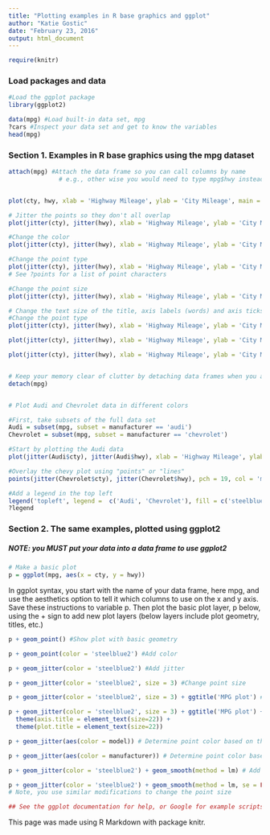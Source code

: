 ```yaml
---
title: "Plotting examples in R base graphics and ggplot"
author: "Katie Gostic"
date: "February 23, 2016"
output: html_document
---
```


```r
require(knitr)
```

### Load packages and data

```r
#Load the ggplot package
library(ggplot2)

data(mpg) #Load built-in data set, mpg
?cars #Inspect your data set and get to know the variables
head(mpg)


```

### Section 1. Examples in R base graphics using the mpg dataset

```r

attach(mpg) #Attach the data frame so you can call columns by name
              # e.g., other wise you would need to type mpg$hwy instead of just hwy


plot(cty, hwy, xlab = 'Highway Mileage', ylab = 'City Mileage', main = 'MPG Plot')

# Jitter the points so they don't all overlap
plot(jitter(cty), jitter(hwy), xlab = 'Highway Mileage', ylab = 'City Mileage', main = 'MPG Plot')

#Change the color
plot(jitter(cty), jitter(hwy), xlab = 'Highway Mileage', ylab = 'City Mileage', main = 'MPG Plot', col = 'steelblue2')

#Change the point type
plot(jitter(cty), jitter(hwy), xlab = 'Highway Mileage', ylab = 'City Mileage', main = 'MPG Plot', col = 'steelblue2', pch = 19)
# See ?points for a list of point characters

#Change the point size
plot(jitter(cty), jitter(hwy), xlab = 'Highway Mileage', ylab = 'City Mileage', main = 'MPG Plot', col = 'steelblue2', pch = 19, cex = 2)

# Change the text size of the title, axis labels (words) and axis ticks (numbers on tick marks)
#Change the point type
plot(jitter(cty), jitter(hwy), xlab = 'Highway Mileage', ylab = 'City Mileage', main = 'MPG Plot', col = 'steelblue2', pch = 19, cex.main = 2) #title size

plot(jitter(cty), jitter(hwy), xlab = 'Highway Mileage', ylab = 'City Mileage', main = 'MPG Plot', col = 'steelblue2', pch = 19, cex.lab = 2) #Axis label

plot(jitter(cty), jitter(hwy), xlab = 'Highway Mileage', ylab = 'City Mileage', main = 'MPG Plot', col = 'steelblue2', pch = 19, cex.axis = 2) #Axis tick


# Keep your memory clear of clutter by detaching data frames when you are done plotting
detach(mpg)


# Plot Audi and Chevrolet data in different colors

#First, take subsets of the full data set
Audi = subset(mpg, subset = manufacturer == 'audi')
Chevrolet = subset(mpg, subset = manufacturer == 'chevrolet')

#Start by plotting the Audi data
plot(jitter(Audi$cty), jitter(Audi$hwy), xlab = 'Highway Mileage', ylab = 'City Mileage', main = 'MPG Plot', col = 'steelblue2', pch = 19)

#Overlay the chevy plot using "points" or "lines"
points(jitter(Chevrolet$cty), jitter(Chevrolet$hwy), pch = 19, col = 'magenta')

#Add a legend in the top left
legend('topleft', legend =  c('Audi', 'Chevrolet'), fill = c('steelblue2', 'magenta'))
?legend

```

### Section 2. The same examples, plotted using ggplot2
##### NOTE: you MUST put your data into a data frame to use ggplot2

```r
# Make a basic plot
p = ggplot(mpg, aes(x = cty, y = hwy))
```

In ggplot syntax, you start with the name of your data frame, here mpg, and use the aesthetics option to tell it which columns to use on the x and y axis. Save these instructions to variable p. Then plot the basic plot layer, p below, using the + sign to add new plot layers (below layers include plot geometry, titles, etc.)

```r
p + geom_point() #Show plot with basic geometry

p + geom_point(color = 'steelblue2') #Add color

p + geom_jitter(color = 'steelblue2') #Add jitter

p + geom_jitter(color = 'steelblue2', size = 3) #Change point size

p + geom_jitter(color = 'steelblue2', size = 3) + ggtitle('MPG plot') #Add title

p + geom_jitter(color = 'steelblue2', size = 3) + ggtitle('MPG plot') + 
  theme(axis.title = element_text(size=22)) +                               #Change axis label size
  theme(plot.title = element_text(size=22))                                 #Change plot title size

p + geom_jitter(aes(color = model)) # Determine point color based on the values in the "model" column

p + geom_jitter(aes(color = manufacturer)) # Determine point color based on the values in the "manufacturer" column

p + geom_jitter(color = 'steelblue2') + geom_smooth(method = lm) # Add a regression line with confidence intervals automatically plotted

p + geom_jitter(color = 'steelblue2') + geom_smooth(method = lm, se = FALSE) # Add a regression line without confidence intervals
# Note, you use similar modifications to change the point size

## See the ggplot documentation for help, or Google for example scripts that make the plots you want
```

This page was made using R Markdown with package knitr.